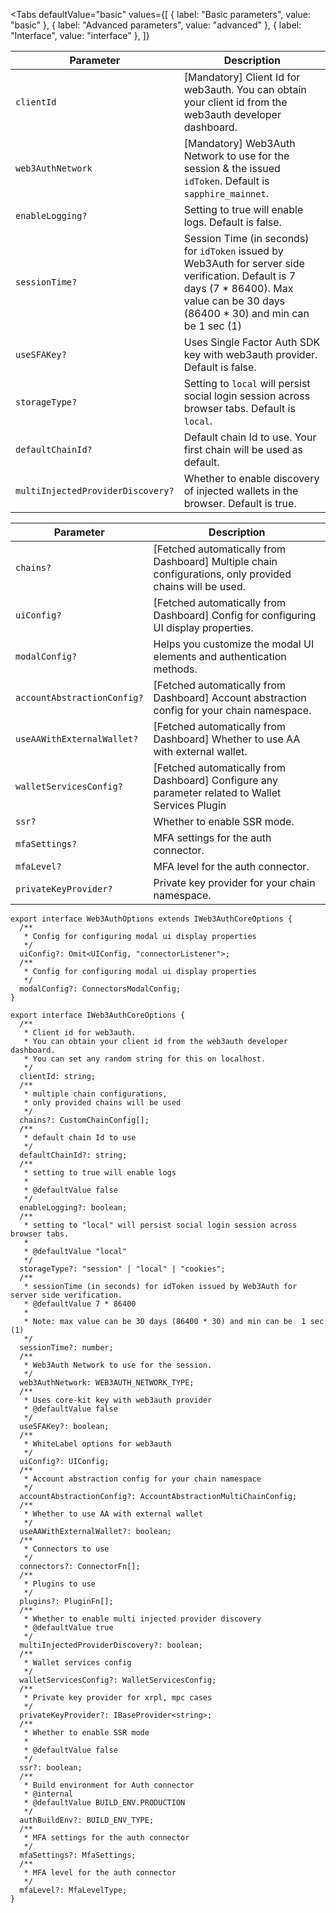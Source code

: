 
<Tabs
  defaultValue="basic"
  values={[
    { label: "Basic parameters", value: "basic" },
    { label: "Advanced parameters", value: "advanced" },
    { label: "Interface", value: "interface" },
  ]}
>

<TabItem value="basic">

| Parameter                         | Description                                                                                                                                                                              |
| --------------------------------- | ---------------------------------------------------------------------------------------------------------------------------------------------------------------------------------------- |
| `clientId`                        | [Mandatory] Client Id for web3auth. You can obtain your client id from the web3auth developer dashboard.                                                                                 |
| `web3AuthNetwork`                 | [Mandatory] Web3Auth Network to use for the session & the issued `idToken`. Default is `sapphire_mainnet`.                                                                               |
| `enableLogging?`                  | Setting to true will enable logs. Default is false.                                                                                                                                      |
| `sessionTime?`                    | Session Time (in seconds) for `idToken` issued by Web3Auth for server side verification. Default is 7 days (7 \* 86400). Max value can be 30 days (86400 \* 30) and min can be 1 sec (1) |
| `useSFAKey?`                      | Uses Single Factor Auth SDK key with web3auth provider. Default is false.                                                                                                                |
| `storageType?`                    | Setting to `local` will persist social login session across browser tabs. Default is `local`.                                                                                            |
| `defaultChainId?`                 | Default chain Id to use. Your first chain will be used as default.                                                                                                                       |
| `multiInjectedProviderDiscovery?` | Whether to enable discovery of injected wallets in the browser. Default is true.                                                                                                         |

</TabItem>

<TabItem value="advanced">

| Parameter                   | Description                                                                                              |
| --------------------------- | -------------------------------------------------------------------------------------------------------- |
| `chains?`                   | [Fetched automatically from Dashboard] Multiple chain configurations, only provided chains will be used. |
| `uiConfig?`                 | [Fetched automatically from Dashboard] Config for configuring UI display properties.                     |
| `modalConfig?`              | Helps you customize the modal UI elements and authentication methods.                                    |
| `accountAbstractionConfig?` | [Fetched automatically from Dashboard] Account abstraction config for your chain namespace.              |
| `useAAWithExternalWallet?`  | [Fetched automatically from Dashboard] Whether to use AA with external wallet.                           |
| `walletServicesConfig?`     | [Fetched automatically from Dashboard] Configure any parameter related to Wallet Services Plugin         |
| `ssr?`                      | Whether to enable SSR mode.                                                                              |
| `mfaSettings?`              | MFA settings for the auth connector.                                                                     |
| `mfaLevel?`                 | MFA level for the auth connector.                                                                        |
| `privateKeyProvider?`       | Private key provider for your chain namespace.                                                           |

</TabItem>

<TabItem value="interface">

```tsx
export interface Web3AuthOptions extends IWeb3AuthCoreOptions {
  /**
   * Config for configuring modal ui display properties
   */
  uiConfig?: Omit<UIConfig, "connectorListener">;
  /**
   * Config for configuring modal ui display properties
   */
  modalConfig?: ConnectorsModalConfig;
}

export interface IWeb3AuthCoreOptions {
  /**
   * Client id for web3auth.
   * You can obtain your client id from the web3auth developer dashboard.
   * You can set any random string for this on localhost.
   */
  clientId: string;
  /**
   * multiple chain configurations,
   * only provided chains will be used
   */
  chains?: CustomChainConfig[];
  /**
   * default chain Id to use
   */
  defaultChainId?: string;
  /**
   * setting to true will enable logs
   *
   * @defaultValue false
   */
  enableLogging?: boolean;
  /**
   * setting to "local" will persist social login session across browser tabs.
   *
   * @defaultValue "local"
   */
  storageType?: "session" | "local" | "cookies";
  /**
   * sessionTime (in seconds) for idToken issued by Web3Auth for server side verification.
   * @defaultValue 7 * 86400
   *
   * Note: max value can be 30 days (86400 * 30) and min can be  1 sec (1)
   */
  sessionTime?: number;
  /**
   * Web3Auth Network to use for the session.
   */
  web3AuthNetwork: WEB3AUTH_NETWORK_TYPE;
  /**
   * Uses core-kit key with web3auth provider
   * @defaultValue false
   */
  useSFAKey?: boolean;
  /**
   * WhiteLabel options for web3auth
   */
  uiConfig?: UIConfig;
  /**
   * Account abstraction config for your chain namespace
   */
  accountAbstractionConfig?: AccountAbstractionMultiChainConfig;
  /**
   * Whether to use AA with external wallet
   */
  useAAWithExternalWallet?: boolean;
  /**
   * Connectors to use
   */
  connectors?: ConnectorFn[];
  /**
   * Plugins to use
   */
  plugins?: PluginFn[];
  /**
   * Whether to enable multi injected provider discovery
   * @defaultValue true
   */
  multiInjectedProviderDiscovery?: boolean;
  /**
   * Wallet services config
   */
  walletServicesConfig?: WalletServicesConfig;
  /**
   * Private key provider for xrpl, mpc cases
   */
  privateKeyProvider?: IBaseProvider<string>;
  /**
   * Whether to enable SSR mode
   *
   * @defaultValue false
   */
  ssr?: boolean;
  /**
   * Build environment for Auth connector
   * @internal
   * @defaultValue BUILD_ENV.PRODUCTION
   */
  authBuildEnv?: BUILD_ENV_TYPE;
  /**
   * MFA settings for the auth connector
   */
  mfaSettings?: MfaSettings;
  /**
   * MFA level for the auth connector
   */
  mfaLevel?: MfaLevelType;
}
```

</TabItem>

</Tabs>
